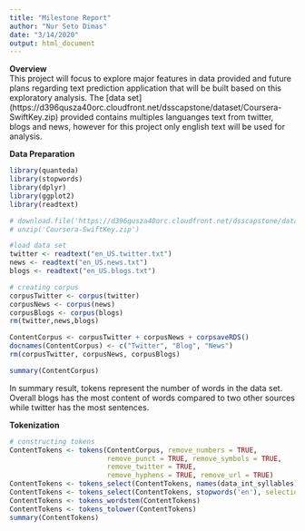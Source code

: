 ```yaml
---
title: "Milestone Report"
author: "Nur Seto Dimas"
date: "3/14/2020"
output: html_document
---
```


**Overview**  
This project will focus to explore major features in data provided and future plans regarding text prediction application that will be built based on this exploratory analysis.
The [data set] (https://d396qusza40orc.cloudfront.net/dsscapstone/dataset/Coursera-SwiftKey.zip) provided contains multiples languanges text from twitter, blogs and news, however for this project only english text will be used for analysis.

**Data Preparation**
```r
library(quanteda)
library(stopwords)
library(dplyr)
library(ggplot2)
library(readtext)

# download.file('https://d396qusza40orc.cloudfront.net/dsscapstone/dataset/Coursera-SwiftKey.zip', 'Coursera-SwiftKey.zip')
# unzip('Coursera-SwiftKey.zip')

#load data set 
twitter <- readtext("en_US.twitter.txt")
news <- readtext("en_US.news.txt")
blogs <- readtext("en_US.blogs.txt")

# creating corpus
corpusTwitter <- corpus(twitter)
corpusNews <- corpus(news)
corpusBlogs <- corpus(blogs)
rm(twitter,news,blogs)

ContentCorpus <- corpusTwitter + corpusNews + corpsaveRDS()
docnames(ContentCorpus) <- c("Twitter", "Blog", "News")
rm(corpusTwitter, corpusNews, corpusBlogs)

summary(ContentCorpus)
```

In summary result, tokens represent the number of words in the data set. Overall blogs has the most content of words compared to two other sources while twitter has the most sentences.

**Tokenization**
```r
# constructing tokens
ContentTokens <- tokens(ContentCorpus, remove_numbers = TRUE,
                        remove_punct = TRUE, remove_symbols = TRUE,
                        remove_twitter = TRUE,
                        remove_hyphens = TRUE, remove_url = TRUE)
ContentTokens <- tokens_select(ContentTokens, names(data_int_syllables), selection = 'keep')
ContentTokens <- tokens_select(ContentTokens, stopwords('en'), selection = 'remove', min_nchar = 2)
ContentTokens <- tokens_wordstem(ContentTokens)
ContentTokens <- tokens_tolower(ContentTokens)
summary(ContentTokens)
```


